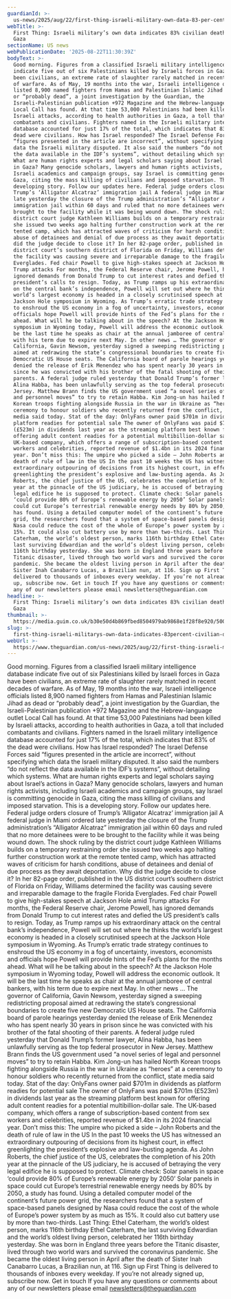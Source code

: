 ```yaml
---
guardianId: >-
  us-news/2025/aug/22/first-thing-israeli-military-own-data-83-per-cent-civilian-death-rate-gaza
webTitle: >-
  First Thing: Israeli military’s own data indicates 83% civilian death rate in
  Gaza
sectionName: US news
webPublicationDate: '2025-08-22T11:30:39Z'
bodyText: >-
  Good morning. Figures from a classified Israeli military intelligence database
  indicate five out of six Palestinians killed by Israeli forces in Gaza have
  been civilians, an extreme rate of slaughter rarely matched in recent decades
  of warfare. As of May, 19 months into the war, Israeli intelligence officials
  listed 8,900 named fighters from Hamas and Palestinian Islamic Jihad as dead
  or “probably dead”, a joint investigation by the Guardian, the
  Israeli-Palestinian publication +972 Magazine and the Hebrew-language outlet
  Local Call has found. At that time 53,000 Palestinians had been killed by
  Israeli attacks, according to health authorities in Gaza, a toll that included
  combatants and civilians. Fighters named in the Israeli military intelligence
  database accounted for just 17% of the total, which indicates that 83% of the
  dead were civilians. How has Israel responded? The Israel Defense Forces said
  “figures presented in the article are incorrect”, without specifying which
  data the Israeli military disputed. It also said the numbers “do not reflect
  the data available in the IDF’s systems”, without detailing which systems.
  What are human rights experts and legal scholars saying about Israel’s actions
  in Gaza? Many genocide scholars, lawyers and human rights activists, including
  Israeli academics and campaign groups, say Israel is committing genocide in
  Gaza, citing the mass killing of civilians and imposed starvation. This is a
  developing story. Follow our updates here. Federal judge orders closure of
  Trump’s ‘Alligator Alcatraz’ immigration jail A federal judge in Miami ordered
  late yesterday the closure of the Trump administration’s “Alligator Alcatraz”
  immigration jail within 60 days and ruled that no more detainees were to be
  brought to the facility while it was being wound down. The shock ruling by the
  district court judge Kathleen Williams builds on a temporary restraining order
  she issued two weeks ago halting further construction work at the remote
  tented camp, which has attracted waves of criticism for harsh conditions,
  abuse of detainees and denial of due process as they await deportation. Why
  did the judge decide to close it? In her 82-page order, published in the US
  district court’s southern district of Florida on Friday, Williams determined
  the facility was causing severe and irreparable damage to the fragile Florida
  Everglades. Fed chair Powell to give high-stakes speech at Jackson Hole amid
  Trump attacks For months, the Federal Reserve chair, Jerome Powell, has
  ignored demands from Donald Trump to cut interest rates and defied the US
  president’s calls to resign. Today, as Trump ramps up his extraordinary attack
  on the central bank’s independence, Powell will set out where he thinks the
  world’s largest economy is headed in a closely scrutinised speech at the
  Jackson Hole symposium in Wyoming. As Trump’s erratic trade strategy continues
  to enshroud the US economy in a fog of uncertainty, investors, economists and
  officials hope Powell will provide hints of the Fed’s plans for the months
  ahead. What will he be talking about in the speech? At the Jackson Hole
  symposium in Wyoming today, Powell will address the economic outlook. It will
  be the last time he speaks as chair at the annual jamboree of central bankers,
  with his term due to expire next May. In other news … The governor of
  California, Gavin Newsom, yesterday signed a sweeping redistricting proposal
  aimed at redrawing the state’s congressional boundaries to create five new
  Democratic US House seats. The California board of parole hearings yesterday
  denied the release of Erik Menendez who has spent nearly 30 years in prison
  since he was convicted with his brother of the fatal shooting of their
  parents. A federal judge ruled yesterday that Donald Trump’s former lawyer,
  Alina Habba, has been unlawfully serving as the top federal prosecutor in New
  Jersey. Matthew Brann finds the US government used “a novel series of legal
  and personnel moves” to try to retain Habba. Kim Jong-un has hailed North
  Korean troops fighting alongside Russia in the war in Ukraine as “heroes” at a
  ceremony to honour soldiers who recently returned from the conflict, state
  media said today. Stat of the day: OnlyFans owner paid $701m in dividends as
  platform readies for potential sale The owner of OnlyFans was paid $701m
  (£523m) in dividends last year as the streaming platform best known for
  offering adult content readies for a potential multibillion-dollar sale. The
  UK-based company, which offers a range of subscription-based content from sex
  workers and celebrities, reported revenue of $1.4bn in its 2024 financial
  year. Don’t miss this: The umpire who picked a side – John Roberts and the
  death of rule of law in the US In the past 10 weeks the US has witnessed an
  extraordinary outpouring of decisions from its highest court, in effect
  greenlighting the president’s explosive and law-busting agenda. As John
  Roberts, the chief justice of the US, celebrates the completion of his 20th
  year at the pinnacle of the US judiciary, he is accused of betraying the very
  legal edifice he is supposed to protect. Climate check: Solar panels in space
  ‘could provide 80% of Europe’s renewable energy by 2050’ Solar panels in space
  could cut Europe’s terrestrial renewable energy needs by 80% by 2050, a study
  has found. Using a detailed computer model of the continent’s future power
  grid, the researchers found that a system of space-based panels designed by
  Nasa could reduce the cost of the whole of Europe’s power system by as much as
  15%. It could also cut battery use by more than two-thirds. Last Thing: Ethel
  Caterham, the world’s oldest person, marks 116th birthday Ethel Caterham, the
  last surviving Edwardian and the world’s oldest living person, celebrated her
  116th birthday yesterday. She was born in England three years before the
  Titanic disaster, lived through two world wars and survived the coronavirus
  pandemic. She became the oldest living person in April after the death of
  Sister Inah Canabarro Lucas, a Brazilian nun, at 116. Sign up First Thing is
  delivered to thousands of inboxes every weekday. If you’re not already signed
  up, subscribe now. Get in touch If you have any questions or comments about
  any of our newsletters please email newsletters@theguardian.com
headline: >-
  First Thing: Israeli military’s own data indicates 83% civilian death rate in
  Gaza
thumbnail: >-
  https://media.guim.co.uk/b30e50d4b869fbed8504979ab9868e1f28f8e920/500_0_2500_2000/500.jpg
slug: >-
  first-thing-israeli-militarys-own-data-indicates-83percent-civilian-death-rate-in-gaza
webUrl: >-
  https://www.theguardian.com/us-news/2025/aug/22/first-thing-israeli-military-own-data-83-per-cent-civilian-death-rate-gaza
---
```

Good morning. Figures from a classified Israeli military intelligence database indicate five out of six Palestinians killed by Israeli forces in Gaza have been civilians, an extreme rate of slaughter rarely matched in recent decades of warfare. As of May, 19 months into the war, Israeli intelligence officials listed 8,900 named fighters from Hamas and Palestinian Islamic Jihad as dead or “probably dead”, a joint investigation by the Guardian, the Israeli-Palestinian publication +972 Magazine and the Hebrew-language outlet Local Call has found. At that time 53,000 Palestinians had been killed by Israeli attacks, according to health authorities in Gaza, a toll that included combatants and civilians. Fighters named in the Israeli military intelligence database accounted for just 17% of the total, which indicates that 83% of the dead were civilians. How has Israel responded? The Israel Defense Forces said “figures presented in the article are incorrect”, without specifying which data the Israeli military disputed. It also said the numbers “do not reflect the data available in the IDF’s systems”, without detailing which systems. What are human rights experts and legal scholars saying about Israel’s actions in Gaza? Many genocide scholars, lawyers and human rights activists, including Israeli academics and campaign groups, say Israel is committing genocide in Gaza, citing the mass killing of civilians and imposed starvation. This is a developing story. Follow our updates here. Federal judge orders closure of Trump’s ‘Alligator Alcatraz’ immigration jail A federal judge in Miami ordered late yesterday the closure of the Trump administration’s “Alligator Alcatraz” immigration jail within 60 days and ruled that no more detainees were to be brought to the facility while it was being wound down. The shock ruling by the district court judge Kathleen Williams builds on a temporary restraining order she issued two weeks ago halting further construction work at the remote tented camp, which has attracted waves of criticism for harsh conditions, abuse of detainees and denial of due process as they await deportation. Why did the judge decide to close it? In her 82-page order, published in the US district court’s southern district of Florida on Friday, Williams determined the facility was causing severe and irreparable damage to the fragile Florida Everglades. Fed chair Powell to give high-stakes speech at Jackson Hole amid Trump attacks For months, the Federal Reserve chair, Jerome Powell, has ignored demands from Donald Trump to cut interest rates and defied the US president’s calls to resign. Today, as Trump ramps up his extraordinary attack on the central bank’s independence, Powell will set out where he thinks the world’s largest economy is headed in a closely scrutinised speech at the Jackson Hole symposium in Wyoming. As Trump’s erratic trade strategy continues to enshroud the US economy in a fog of uncertainty, investors, economists and officials hope Powell will provide hints of the Fed’s plans for the months ahead. What will he be talking about in the speech? At the Jackson Hole symposium in Wyoming today, Powell will address the economic outlook. It will be the last time he speaks as chair at the annual jamboree of central bankers, with his term due to expire next May. In other news … The governor of California, Gavin Newsom, yesterday signed a sweeping redistricting proposal aimed at redrawing the state’s congressional boundaries to create five new Democratic US House seats. The California board of parole hearings yesterday denied the release of Erik Menendez who has spent nearly 30 years in prison since he was convicted with his brother of the fatal shooting of their parents. A federal judge ruled yesterday that Donald Trump’s former lawyer, Alina Habba, has been unlawfully serving as the top federal prosecutor in New Jersey. Matthew Brann finds the US government used “a novel series of legal and personnel moves” to try to retain Habba. Kim Jong-un has hailed North Korean troops fighting alongside Russia in the war in Ukraine as “heroes” at a ceremony to honour soldiers who recently returned from the conflict, state media said today. Stat of the day: OnlyFans owner paid $701m in dividends as platform readies for potential sale The owner of OnlyFans was paid $701m (£523m) in dividends last year as the streaming platform best known for offering adult content readies for a potential multibillion-dollar sale. The UK-based company, which offers a range of subscription-based content from sex workers and celebrities, reported revenue of $1.4bn in its 2024 financial year. Don’t miss this: The umpire who picked a side – John Roberts and the death of rule of law in the US In the past 10 weeks the US has witnessed an extraordinary outpouring of decisions from its highest court, in effect greenlighting the president’s explosive and law-busting agenda. As John Roberts, the chief justice of the US, celebrates the completion of his 20th year at the pinnacle of the US judiciary, he is accused of betraying the very legal edifice he is supposed to protect. Climate check: Solar panels in space ‘could provide 80% of Europe’s renewable energy by 2050’ Solar panels in space could cut Europe’s terrestrial renewable energy needs by 80% by 2050, a study has found. Using a detailed computer model of the continent’s future power grid, the researchers found that a system of space-based panels designed by Nasa could reduce the cost of the whole of Europe’s power system by as much as 15%. It could also cut battery use by more than two-thirds. Last Thing: Ethel Caterham, the world’s oldest person, marks 116th birthday Ethel Caterham, the last surviving Edwardian and the world’s oldest living person, celebrated her 116th birthday yesterday. She was born in England three years before the Titanic disaster, lived through two world wars and survived the coronavirus pandemic. She became the oldest living person in April after the death of Sister Inah Canabarro Lucas, a Brazilian nun, at 116. Sign up First Thing is delivered to thousands of inboxes every weekday. If you’re not already signed up, subscribe now. Get in touch If you have any questions or comments about any of our newsletters please email newsletters@theguardian.com

